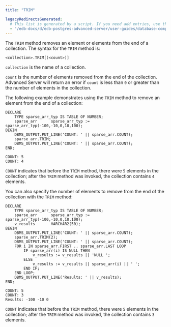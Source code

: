 ```yaml
---
title: "TRIM"

legacyRedirectsGenerated:
  # This list is generated by a script. If you need add entries, use the `legacyRedirects` key.
  - "/edb-docs/d/edb-postgres-advanced-server/user-guides/database-compatibility-stored-procedural-language-guide/13/trim.html"
---
```


<div id="trim" class="registered_link"></div>

The `TRIM` method removes an element or elements from the end of a collection. The syntax for the `TRIM` method is:

```text
<collection>.TRIM[(<count>)]
```

`collection` is the name of a collection.

`count` is the number of elements removed from the end of the collection. Advanced Server will return an error if `count` is less than `0` or greater than the number of elements in the collection.

The following example demonstrates using the `TRIM` method to remove an element from the end of a collection:

```text
DECLARE
    TYPE sparse_arr_typ IS TABLE OF NUMBER;
    sparse_arr      sparse_arr_typ := sparse_arr_typ(-100,-10,0,10,100);
BEGIN
    DBMS_OUTPUT.PUT_LINE('COUNT: ' || sparse_arr.COUNT);
    sparse_arr.TRIM;
    DBMS_OUTPUT.PUT_LINE('COUNT: ' || sparse_arr.COUNT);
END;

COUNT: 5
COUNT: 4
```

`COUNT` indicates that before the `TRIM` method, there were `5` elements in the collection; after the `TRIM` method was invoked, the collection contains `4` elements.

You can also specify the number of elements to remove from the end of the collection with the `TRIM` method:

```text
DECLARE
    TYPE sparse_arr_typ IS TABLE OF NUMBER;
    sparse_arr      sparse_arr_typ := sparse_arr_typ(-100,-10,0,10,100);
    v_results       VARCHAR2(50);
BEGIN
    DBMS_OUTPUT.PUT_LINE('COUNT: ' || sparse_arr.COUNT);
    sparse_arr.TRIM(2);
    DBMS_OUTPUT.PUT_LINE('COUNT: ' || sparse_arr.COUNT);
    FOR i IN sparse_arr.FIRST .. sparse_arr.LAST LOOP
        IF sparse_arr(i) IS NULL THEN
            v_results := v_results || 'NULL ';
        ELSE
            v_results := v_results || sparse_arr(i) || ' ';
        END IF;
    END LOOP;
    DBMS_OUTPUT.PUT_LINE('Results: ' || v_results);
END;

COUNT: 5
COUNT: 3
Results: -100 -10 0
```

`COUNT` indicates that before the `TRIM` method, there were `5` elements in the collection; after the `TRIM` method was invoked, the collection contains `3` elements.
